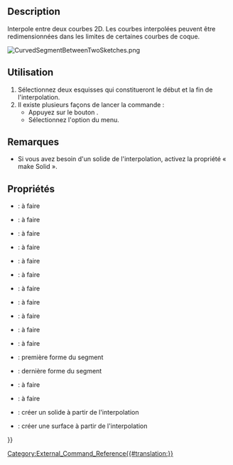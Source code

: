 <languages/>

{{Docnav/fr
|[[CurvedShapes_CurvedArray/fr|CurvedArray]]
|[[CurvedShapes_InterpolatedMiddle/fr|InterpolatedMiddle]]
|[[CurvedShapes_Workbench/fr|CurvedShapes]]
|IconL=CurvedShapes_CurvedArray.svg
|IconR=CurvedShapes_InterpolatedMiddle.svg
|IconC=CurvedShapes_workbench_icon.svg
}}

{{GuiCommand/fr
|Name=CurvedShapes CurvedSegment
|Name/fr=CurvedShapes CurvedSegment
|MenuLocation=Curved Shapes → Curved Segment
|Workbenches=[[CurvedShapes Workbench/fr|CurvedShapes]]
|Shortcut=
|SeeAlso=
}}

==Description==

Interpole entre deux courbes 2D. Les courbes interpolées peuvent être redimensionnées dans les limites de certaines courbes de coque.

[[File:CurvedSegmentBetweenTwoSketches.png|frameless]]
{{Caption|Image d'un projet FreeCAD simple avec deux esquisses réalisées à l'aide de l'outil CurvedSegment}}

<span id="Usage"></span>
==Utilisation==

# Sélectionnez deux esquisses qui constitueront le début et la fin de l'interpolation.
# Il existe plusieurs façons de lancer la commande :
#* Appuyez sur le bouton {{Button|[[Image:CurvedShapes_CurvedSegment.svg|16px]] [[CurvedShapes_CurvedSegment/fr|Curved Segment]]}}.
#* Sélectionnez l'option {{MenuCommand|Curved Shapes → [[Image:CurvedShapes_CurvedSegment.svg|16px]] Curved Segment}} du menu.

<span id="Notes"></span>
==Remarques==

* Si vous avez besoin d'un solide de l'interpolation, activez la propriété « make Solid ».

<span id="Properties"></span>
==Propriétés==

{{Properties_Title|Curved Segment}}

* {{PropertyData|Distribution}} : à faire
* {{PropertyData|Distribution Reverse}} : à faire
* {{PropertyData|Force Interpolation}} : à faire
* {{PropertyData|Hullcurves}} : à faire
* {{PropertyData|Interpolation Points}} : à faire
* {{PropertyData|Items}} : à faire
* {{PropertyData|Loft Max Degree}} : à faire
* {{PropertyData|Max Loft Size}} : à faire
* {{PropertyData|Normal Shape 1}} : à faire
* {{PropertyData|Normal Shape 2}} : à faire
* {{PropertyData|Path}} : à faire
* {{PropertyData|Forme 1}} : première forme du segment
* {{PropertyData|Shape2}} : dernière forme du segment
* {{PropertyData|Twist}} : à faire
* {{PropertyData|Twist Reverse}} : à faire
* {{PropertyData|make Solid}} : créer un solide à partir de l'interpolation
* {{PropertyData|make Surface}} : créer une surface à partir de l'interpolation


{{Docnav/fr
|[[CurvedShapes_CurvedArray/fr|CurvedArray]]
|[[CurvedShapes_InterpolatedMiddle/fr|InterpolatedMiddle]]
|[[CurvedShapes_Workbench/fr|CurvedShapes]]
|IconL=CurvedShapes_CurvedArray.svg
|IconR=CurvedShapes_InterpolatedMiddle.svg
|IconC=CurvedShapes_workbench_icon.svg
}}

{{Userdocnavi{{#translation:}}}}
[[Category:External_Command_Reference{{#translation:}}]]